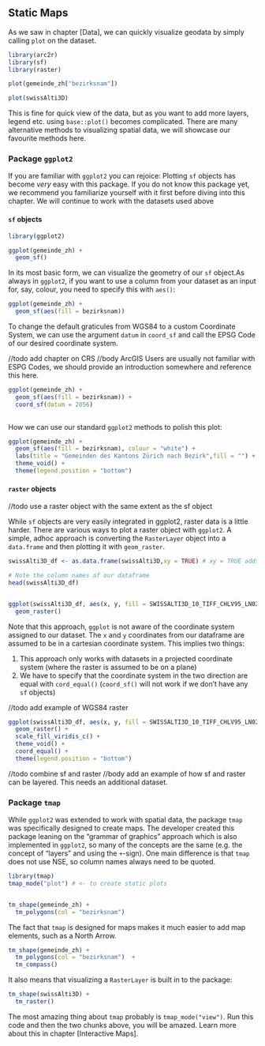 ## Static Maps


As we saw in chapter [Data], we can quickly visualize geodata by simply calling `plot` on the dataset. 


```r
library(arc2r) 
library(sf)
library(raster)

plot(gemeinde_zh["bezirksnam"])

plot(swissAlti3D)

```


This is fine for quick view of the data, but as you want to add more layers, legend etc. using `base::plot()` becomes complicated. There are many alternative methods to visualizing spatial data, we will showcase our favourite methods here.


### Package `ggplot2`

If you are familiar with `ggplot2` you can rejoice: Plotting `sf` objects has become *very* easy with this package. If you do not know this package yet, we recommend you familiarize yourself with it first before diving into this chapter. We will continue to work with the datasets used above

#### `sf` objects
```r

library(ggplot2)

ggplot(gemeinde_zh) +
  geom_sf()

```

In its most basic form, we can visualize the geometry of our `sf` object.As always in `ggplot2`, if you want to use a column from your dataset as an input for, say, colour, you need to specify this with `aes()`:
```r
ggplot(gemeinde_zh) + 
  geom_sf(aes(fill = bezirksnam))
```


To change the default graticules from WGS84 to a custom Coordinate System, we can use the argument `datum` in `coord_sf` and call the EPSG Code of our desired coordinate system.

//todo add chapter on CRS
//body ArcGIS Users are usually not familiar with ESPG Codes, we should provide an introduction somewhere and reference this here.

```r
ggplot(gemeinde_zh) + 
  geom_sf(aes(fill = bezirksnam)) +
  coord_sf(datum = 2056)
  
```

How we can use our standard `ggplot2` methods to polish this plot:

```r
ggplot(gemeinde_zh) + 
  geom_sf(aes(fill = bezirksnam), colour = "white") +
  labs(title = "Gemeinden des Kantons Zürich nach Bezirk",fill = "") +
  theme_void() +
  theme(legend.position = "bottom")

```


#### `raster` objects

//todo use a raster object with the same extent as the sf object

While `sf` objects are very easily integrated in ggplot2, raster data is a little harder. There are various ways to plot a raster object with `ggplot2`. A simple, adhoc approach is converting the `RasterLayer` object into a `data.frame` and then plotting it with `geom_raster`. 


```r

swissAlti3D_df <- as.data.frame(swissAlti3D,xy = TRUE) # xy = TRUE adds the x and y coordinates to our dataframe as columns

# Note the column names of our dataframe
head(swissAlti3D_df)


ggplot(swissAlti3D_df, aes(x, y, fill = SWISSALTI3D_10_TIFF_CHLV95_LN02_2600_1196)) +
  geom_raster()

```

Note that this approach, `ggplot` is not aware of the coordinate system assigned to our dataset. The `x` and `y` coordinates from our dataframe are assumed to be in a cartesian coordinate system. This implies two things: 

1. This approach only works with datasets in a projected coordinate system (where the raster is assumed to be on a plane)
2. We have to specify that the coordinate system in the two direction are equal with `cord_equal()` (`coord_sf()` will not work if we don't have any `sf` objects)

//todo add example of WGS84 raster

```r

ggplot(swissAlti3D_df, aes(x, y, fill = SWISSALTI3D_10_TIFF_CHLV95_LN02_2600_1196)) +
  geom_raster() +
  scale_fill_viridis_c() +
  theme_void() +
  coord_equal() +
  theme(legend.position = "bottom")

```


//todo combine sf and raster
//body add an example of how sf and raster can be layered. This needs an additional dataset.



### Package `tmap`

While `ggplot2` was extended to work with spatial data, the package `tmap` was specifically designed to create maps. The developer created this package leaning on the "grammar of graphics" approach which is also implemented in `ggplot2`, so many of the concepts are the same (e.g. the concept of "layers" and using the `+`-sign). One main difference is that `tmap` does not use NSE, so column names always need to be quoted.

```r
library(tmap)
tmap_mode("plot") # <- to create static plots


tm_shape(gemeinde_zh) + 
  tm_polygons(col = "bezirksnam") 

```


The fact that `tmap` is designed for maps makes it much easier to add map elements, such as a North Arrow. 

```r
tm_shape(gemeinde_zh) + 
  tm_polygons(col = "bezirksnam")  +
  tm_compass()
```


It also means that visualizing a `RasterLayer` is built in to the package:

```r
tm_shape(swissAlti3D) +
  tm_raster()

```

The most amazing thing about `tmap` probably is `tmap_mode("view")`. Run this code and then the two chunks above, you will be amazed. Learn more about this in chapter [Interactive Maps].

